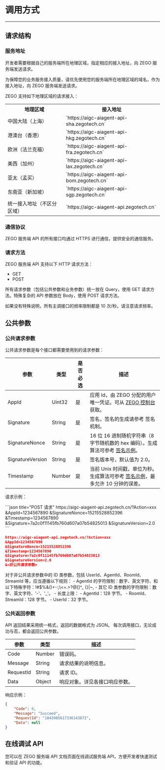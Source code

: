 
# 调用方式
---

## 请求结构


### 服务地址

开发者需要根据自己的服务端所在地理区域，指定相应的接入地址，向 ZEGO 服务端发送请求。

<Warning title="注意">

为保障您的业务服务接入质量，请优先使用您的服务端所在地理区域的域名，作为接入地址，向 ZEGO 服务端发送请求。
</Warning>

ZEGO 支持如下地理区域的请求接入：

<table>
<tbody><tr>
<th>地理区域</th>
<th>接⼊地址</th>
</tr>
<tr>
<td>中国⼤陆（上海）</td>
<td>`https://aigc-aiagent-api-sha.zegotech.cn`</td>
</tr>
<tr>
<td>港澳台（⾹港）</td>
<td>`https://aigc-aiagent-api-hkg.zegotech.cn`</td>
</tr>
<tr>
<td>欧洲（法兰克福）</td>
<td>`https://aigc-aiagent-api-fra.zegotech.cn`</td>
</tr>
<tr>
<td>美⻄（加州）</td>
<td>`https://aigc-aiagent-api-lax.zegotech.cn`</td>
</tr>
<tr>
<td>亚太（孟买）</td>
<td>`https://aigc-aiagent-api-bom.zegotech.cn`</td>
</tr>
<tr>
<td>东南亚（新加坡）</td>
<td>`https://aigc-aiagent-api-sgp.zegotech.cn`</td>
</tr>
<tr>
<td>统一接入地址（不区分区域）</td>
<td>`https://aigc-aiagent-api.zegotech.cn`</td>
</tr>
</tbody></table>


### 通信协议

ZEGO 服务端 API 的所有接口均通过 HTTPS 进行通信，提供安全的通信服务。

### 请求方法

ZEGO 服务端 API 支持以下 HTTP 请求方法：

- GET
- POST


<Note title="说明">

所有请求参数（包括公共参数和业务参数）统⼀放在 Query，使⽤ GET 请求方法。特殊复杂的 API 参数放在 Body，使用 POST 请求方法。
</Note>

<Warning title="注意">如果没有特殊说明，所有主调接口的频率限制都是 10 次/秒。请注意请求频率。</Warning>

## 公共参数

### 公共请求参数

公共请求参数是每个接口都需要使用到的请求参数：

| 参数              | 类型     | 是否必选 | 描述                                   |
|-------------------|----------|----------|----------------------------------------|
| AppId             | Uint32  | 是       | 应用 Id，由 ZEGO 分配的用户唯一凭证。可从 <a target="_blank" href="https://console.zego.im/">ZEGO 控制台</a> 获取。      |
| Signature         | String  | 是       | 签名，签名的生成请参考 签名机制。     |
| SignatureNonce    | String  | 是       | 16 位 16 进制随机字符串（8 字节随机数的 hex 编码）。生成算法可参考 <a href="#signature-example">签名示例</a>。                           |
| SignatureVersion  | String  | 是       | 签名版本号，默认值为 2.0。           |
| Timestamp         | Number   | 是       | 当前 Unix 时间戳，单位为秒。生成算法可参考 <a href="#signature-example">签名示例</a>，最多允许 10 分钟的误差。 |

请求示例：

<CodeGroup>
```json title="POST 请求"
https://aigc-aiagent-api.zegotech.cn/?Action=xxx
&AppId=1234567890
&SignatureNonce=15215528852396
&Timestamp=1234567890
&Signature=7a2c0f11145fb760d607a07b54825013
&SignatureVersion=2.0
```

```json title="GET 请求"
https://aigc-aiagent-api.zegotech.cn/?Action=xxx
&AppId=1234567890
&SignatureNonce=15215528852396
&Timestamp=1234567890
&Signature=7a2c0f11145fb760d607a07b54825013
&SignatureVersion=2.0
&<非公共请求参数>
```
</CodeGroup>

<Note title="说明">
对于非公共请求参数中的 ID 类参数，包括 UserId、AgentId、RoomId、StreamId 等，应当遵循以下规则：
- AgentId 的字符限制：数字、英文字符、和以下特殊字符：!#$%&()+-:;\<=.>?@[]^_ {}|~,
- 其它 ID 类参数的字符限制：数字、英文字符、'-'、'_'。
- 长度上限：
  - AgentId：128 字节。
  - RoomId、StreamId：128 字节。
  - UserId：32 字节。
</Note>

### 公共返回参数

API 返回结果采用统一格式，返回的数据格式为 JSON。
每次调用接口，无论成功与否，都会返回公共参数。

| 参数       | 类型       | 描述                     |
|------------|------------|--------------------------|
| Code       | Number     | 错误码。                 |
| Message    | String     | 请求结果的说明信息。      |
| RequestId  | String     | 请求 ID。                |
| Data       | Object     | 响应对象。详见各接口响应参数。 |

响应示例：
```json
{
    "Code": 0,
    "Message": "Succeed",
    "RequestId": "1843985617336143872",
    "Data": null
}
```

<Content />


## 在线调试 API

<Card title="在线调试 API" href="/aiagent-server/api-reference/call-api-online" target="_blank">
您可以在 ZEGO 服务端 API 文档页面在线调试服务端 API，方便开发者快速测试和验证 API 的功能。
</Card>